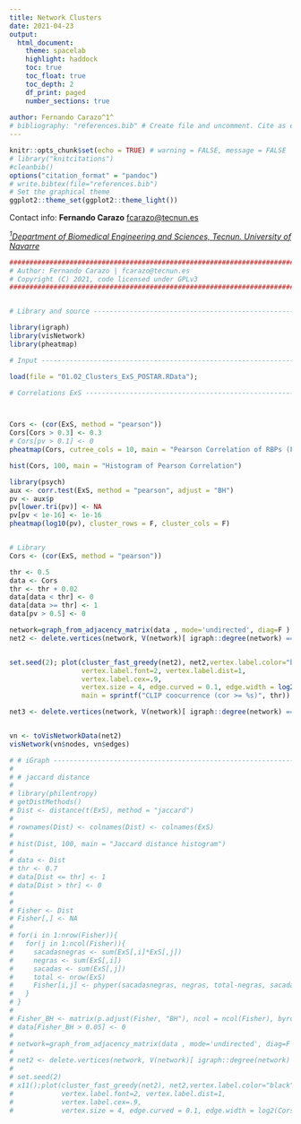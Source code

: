 ```yaml
---
title: Network Clusters
date: 2021-04-23
output: 
  html_document:
    theme: spacelab
    highlight: haddock
    toc: true
    toc_float: true
    toc_depth: 2
    df_print: paged
    number_sections: true
    
author: Fernando Carazo^1^ 
# bibliography: "references.bib" # Create file and uncomment. Cite as ej [@Ignatiadis_2016]
---
```


```r
knitr::opts_chunk$set(echo = TRUE) # warning = FALSE, message = FALSE
# library("knitcitations")
#cleanbib()
options("citation_format" = "pandoc")
# write.bibtex(file="references.bib")
# Set the graphical theme
ggplot2::theme_set(ggplot2::theme_light())  


```

Contact info: **Fernando Carazo** <fcarazo@tecnun.es>

[*^1^Department of Biomedical Engineering and Sciences, Tecnun. University of Navarre*](https://www.unav.edu/en/web/departamento-de-ingenieria-biomedica-y-ciencias/investigacion/computational-biology/presentacion)


```r
#####################################################################################
# Author: Fernando Carazo | fcarazo@tecnun.es
# Copyright (C) 2021, code licensed under GPLv3
#####################################################################################


# Library and source ------------------------------------------------------

library(igraph)
library(visNetwork)
library(pheatmap)

# Input -------------------------------------------------------------------

load(file = "01.02_Clusters_ExS_POSTAR.RData"); 


```



```r

# Correlations ExS --------------------------------------------------------



Cors <- (cor(ExS, method = "pearson"))
Cors[Cors > 0.3] <- 0.3
# Cors[pv > 0.1] <- 0
pheatmap(Cors, cutree_cols = 10, main = "Pearson Correlation of RBPs (FDR < 0.1)")

hist(Cors, 100, main = "Histogram of Pearson Correlation")

library(psych)
aux <- corr.test(ExS, method = "pearson", adjust = "BH")
pv <- aux$p
pv[lower.tri(pv)] <- NA
pv[pv < 1e-16] <- 1e-16
pheatmap(log10(pv), cluster_rows = F, cluster_cols = F)


# Library
Cors <- (cor(ExS, method = "pearson"))

thr <- 0.5
data <- Cors
thr <- thr + 0.02
data[data < thr] <- 0
data[data >= thr] <- 1
data[pv > 0.5] <- 0

network=graph_from_adjacency_matrix(data , mode='undirected', diag=F )
net2 <- delete.vertices(network, V(network)[ igraph::degree(network) == 0 ])


set.seed(2); plot(cluster_fast_greedy(net2), net2,vertex.label.color="black", 
                  vertex.label.font=2, vertex.label.dist=1, 
                  vertex.label.cex=.9,
                  vertex.size = 4, edge.curved = 0.1, edge.width = log2(Cors*100), 
                  main = sprintf("CLIP coocurrence (cor >= %s)", thr))

net3 <- delete.vertices(network, V(network)[ igraph::degree(network) == 0 ])


vn <- toVisNetworkData(net2)
visNetwork(vn$nodes, vn$edges)

# # iGraph ------------------------------------------------------------------
# 
# # jaccard distance
# 
# library(philentropy)
# getDistMethods()
# Dist <- distance(t(ExS), method = "jaccard")
# 
# rownames(Dist) <- colnames(Dist) <- colnames(ExS)
# 
# hist(Dist, 100, main = "Jaccard distance histogram")
# 
# data <- Dist
# thr <- 0.7
# data[Dist <= thr] <- 1
# data[Dist > thr] <- 0
# 
# 
# Fisher <- Dist
# Fisher[,] <- NA
# 
# for(i in 1:nrow(Fisher)){
#   for(j in 1:ncol(Fisher)){
#     sacadasnegras <- sum(ExS[,i]*ExS[,j])
#     negras <- sum(ExS[,i])
#     sacadas <- sum(ExS[,j])
#     total <- nrow(ExS)
#     Fisher[i,j] <- phyper(sacadasnegras, negras, total-negras, sacadas, lower.tail = F)
#   }
# }
# 
# Fisher_BH <- matrix(p.adjust(Fisher, "BH"), ncol = ncol(Fisher), byrow = T)
# data[Fisher_BH > 0.05] <- 0
# 
# network=graph_from_adjacency_matrix(data , mode='undirected', diag=F )
# 
# net2 <- delete.vertices(network, V(network)[ igraph::degree(network) == 0 ])
# 
# set.seed(2)
# x11();plot(cluster_fast_greedy(net2), net2,vertex.label.color="black", 
#            vertex.label.font=2, vertex.label.dist=1, 
#            vertex.label.cex=.9,
#            vertex.size = 4, edge.curved = 0.1, edge.width = log2(Cors*100), main = "CLIP coocurrence. Jaccard distance < 0.7")


```

